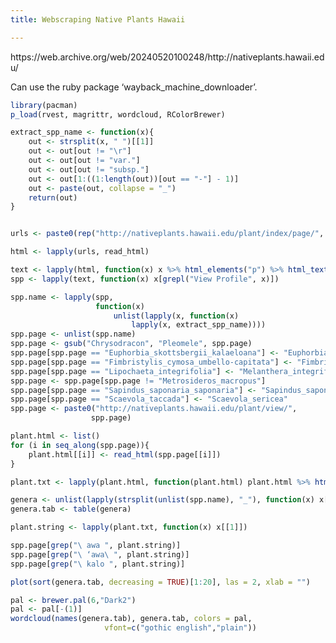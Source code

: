 ```yaml
---
title: Webscraping Native Plants Hawaii

---
```


https://web.archive.org/web/20240520100248/http://nativeplants.hawaii.edu/


Can use the ruby package 'wayback_machine_downloader'.


```r

library(pacman)
p_load(rvest, magrittr, wordcloud, RColorBrewer)

extract_spp_name <- function(x){
    out <- strsplit(x, " ")[[1]]
    out <- out[out != "\r"]
    out <- out[out != "var."]
    out <- out[out != "subsp."]
    out <- out[1:((1:length(out))[out == "-"] - 1)]
    out <- paste(out, collapse = "_")
    return(out)
}


urls <- paste0(rep("http://nativeplants.hawaii.edu/plant/index/page/", 24), seq(1, 24))

html <- lapply(urls, read_html)

text <- lapply(html, function(x) x %>% html_elements("p") %>% html_text2())
spp <- lapply(text, function(x) x[grepl("View Profile", x)])

spp.name <- lapply(spp, 
                   function(x) 
                       unlist(lapply(x, function(x) 
                           lapply(x, extract_spp_name))))
spp.page <- unlist(spp.name)
spp.page <- gsub("Chrysodracon", "Pleomele", spp.page)
spp.page[spp.page == "Euphorbia_skottsbergii_kalaeloana"] <- "Euphorbia_skottsbergii_skottsbergii"
spp.page[spp.page == "Fimbristylis_cymosa_umbello-capitata"] <- "Fimbristylis_cymosa"
spp.page[spp.page == "Lipochaeta_integrifolia"] <- "Melanthera_integrifolia"
spp.page <- spp.page[spp.page != "Metrosideros_macropus"]
spp.page[spp.page == "Sapindus_saponaria_saponaria"] <- "Sapindus_saponaria"
spp.page[spp.page == "Scaevola_taccada"] <- "Scaevola_sericea"
spp.page <- paste0("http://nativeplants.hawaii.edu/plant/view/", 
                  spp.page)

plant.html <- list()
for (i in seq_along(spp.page)){
    plant.html[[i]] <- read_html(spp.page[[i]])
}

plant.txt <- lapply(plant.html, function(plant.html) plant.html %>% html_elements("div") %>% html_text2())

genera <- unlist(lapply(strsplit(unlist(spp.name), "_"), function(x) x[1]))
genera.tab <- table(genera)

```

```r

plant.string <- lapply(plant.txt, function(x) x[[1]])

spp.page[grep("\ awa ", plant.string)]
spp.page[grep("\ ‘awa\ ", plant.string)]
spp.page[grep("\ kalo ", plant.string)]

```

```r


plot(sort(genera.tab, decreasing = TRUE)[1:20], las = 2, xlab = "")

```


```r

pal <- brewer.pal(6,"Dark2")
pal <- pal[-(1)]
wordcloud(names(genera.tab), genera.tab, colors = pal,
                     vfont=c("gothic english","plain"))

```
